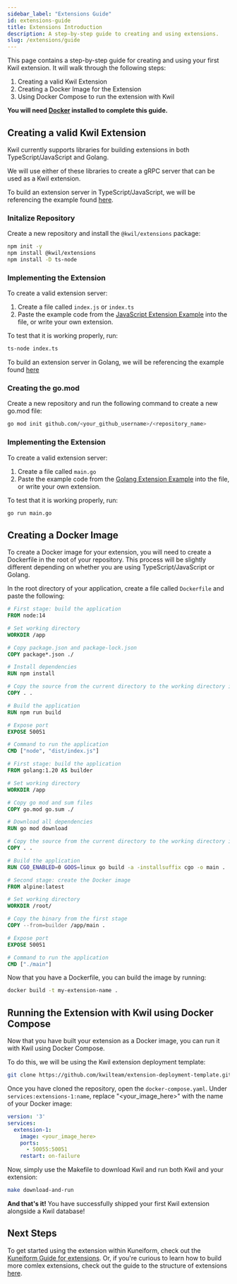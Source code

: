```yaml
---
sidebar_label: "Extensions Guide"
id: extensions-guide
title: Extensions Introduction
description: A step-by-step guide to creating and using extensions.
slug: /extensions/guide
---
```


This page contains a step-by-step guide for creating and using your first Kwil extension.  It will walk through the following steps:

1. Creating a valid Kwil Extension
2. Creating a Docker Image for the Extension
3. Using Docker Compose to run the extension with Kwil

**You will need [Docker](<https://www.docker.com/products/docker-desktop/>) installed to complete this guide.**

## Creating a valid Kwil Extension

Kwil currently supports libraries for building extensions in both TypeScript/JavaScript and Golang.

We will use either of these libraries to create a gRPC server that can be used as a Kwil extension.


<Tabs>
<TabItem value="typescript" label="TypeScript / JavaScript" default>

To build an extension server in TypeScript/JavaScript, we will be referencing the example found [here](./packages/javascript.mdx).

### Initalize Repository

Create a new repository and install the `@kwil/extensions` package:

```bash
npm init -y
npm install @kwil/extensions
npm install -D ts-node
```

### Implementing the Extension

To create a valid extension server:

1. Create a file called `index.js` or `index.ts`
2. Paste the example code from the [JavaScript Extension Example](.packages/js-ts#example-of-building-an-extenstion) into the file, or write your own extension.

To test that it is working properly, run:

```bash
ts-node index.ts
```

</TabItem>
<TabItem value="golang" label="Golang">

To build an extension server in Golang, we will be referencing the example found [here](./packages/golang.mdx)

### Creating the go.mod

Create a new repository and run the following command to create a new go.mod file:

```bash
go mod init github.com/<your_github_username>/<repository_name>
```
    
### Implementing the Extension

To create a valid extension server:

1. Create a file called `main.go`
2. Paste the example code from the [Golang Extension Example](./packages/golang.mdx#example-of-building-an-extension) into the file, or write your own extension.

To test that it is working properly, run:

```bash
go run main.go
```

</TabItem>
</Tabs>

## Creating a Docker Image

To create a Docker image for your extension, you will need to create a Dockerfile in the root of your repository.  This process will be slightly different
depending on whether you are using TypeScript/JavaScript or Golang.

In the root directory of your application, create a file called `Dockerfile` and paste the following:

<Tabs>
<TabItem value="typescript" label="TypeScript / JavaScript" default>

```dockerfile title="Dockerfile"
# First stage: build the application
FROM node:14

# Set working directory
WORKDIR /app

# Copy package.json and package-lock.json
COPY package*.json ./

# Install dependencies
RUN npm install

# Copy the source from the current directory to the working directory inside the container
COPY . .

# Build the application
RUN npm run build

# Expose port
EXPOSE 50051

# Command to run the application
CMD ["node", "dist/index.js"]
```
</TabItem>
<TabItem value="golang" label="Golang">

```dockerfile title="Dockerfile"
# First stage: build the application
FROM golang:1.20 AS builder

# Set working directory
WORKDIR /app

# Copy go mod and sum files
COPY go.mod go.sum ./

# Download all dependencies
RUN go mod download

# Copy the source from the current directory to the working directory inside the container
COPY . .

# Build the application
RUN CGO_ENABLED=0 GOOS=linux go build -a -installsuffix cgo -o main .

# Second stage: create the Docker image
FROM alpine:latest

# Set working directory
WORKDIR /root/

# Copy the binary from the first stage
COPY --from=builder /app/main .

# Expose port
EXPOSE 50051

# Command to run the application
CMD ["./main"]
```

</TabItem>
</Tabs>

Now that you have a Dockerfile, you can build the image by running:

```bash
docker build -t my-extension-name .
```

## Running the Extension with Kwil using Docker Compose

Now that you have built your extension as a Docker image, you can run it with Kwil using Docker Compose.

To do this, we will be using the Kwil extension deployment template:

```bash
git clone https://github.com/kwilteam/extension-deployment-template.git
```

Once you have cloned the repository, open the `docker-compose.yaml`.  Under `services:extensions-1:name`, replace "<your_image_here>" with the name of your Docker image:

```yaml title="docker-compose.yaml"
version: '3'
services:
  extension-1:
    image: <your_image_here>
    ports:
      - 50055:50051
    restart: on-failure
```

Now, simply use the Makefile to download Kwil and run both Kwil and your extension:

```bash
make download-and-run
```

**And that's it!**  You have successfully shipped your first Kwil extension alongside a Kwil database!

## Next Steps

To get started using the extension within Kuneiform, check out the [Kuneiform Guide for extensions](./kuneiform.mdx).  Or, if you're curious to learn how to build more
comlex extensions, check out the guide to the structure of extensions [here](./structure.mdx).

